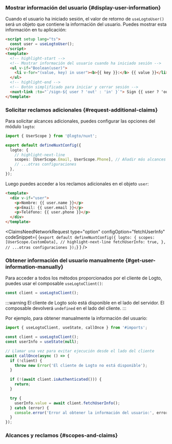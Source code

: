 

### Mostrar información del usuario \{#display-user-information}

Cuando el usuario ha iniciado sesión, el valor de retorno de `useLogtoUser()` será un objeto que contiene la información del usuario. Puedes mostrar esta información en tu aplicación:

```html title="index.vue"
<script setup lang="ts">
  const user = useLogtoUser();
</script>
<template>
  <!-- highlight-start -->
  <!-- Mostrar información del usuario cuando ha iniciado sesión -->
  <ul v-if="Boolean(user)">
    <li v-for="(value, key) in user"><b>{{ key }}:</b> {{ value }}</li>
  </ul>
  <!-- highlight-end -->
  <!-- Botón simplificado para iniciar y cerrar sesión -->
  <nuxt-link :to="`/sign-${ user ? 'out' : 'in' }`"> Sign {{ user ? 'out' : 'in' }} </nuxt-link>
</template>
```

### Solicitar reclamos adicionales \{#request-additional-claims}

<FindUserInfoMissing method="useLogtoUser()" />

<ScopesAndClaimsIntroduction />

Para solicitar alcances adicionales, puedes configurar las opciones del módulo `logto`:

```ts title="nuxt.config.ts"
import { UserScope } from '@logto/nuxt';

export default defineNuxtConfig({
  logto: {
    // highlight-next-line
    scopes: [UserScope.Email, UserScope.Phone], // Añadir más alcances si es necesario
    // ...otras configuraciones
  },
});
```

Luego puedes acceder a los reclamos adicionales en el objeto `user`:

```html title="index.vue"
<template>
  <div v-if="user">
    <p>Nombre: {{ user.name }}</p>
    <p>Email: {{ user.email }}</p>
    <p>Teléfono: {{ user.phone }}</p>
  </div>
</template>
```

<ClaimsNeedNetworkRequest
  type="option"
  configOption="fetchUserInfo"
  codeSnippet={
    <CodeBlock language="ts" title="nuxt.config.ts">{`export default defineNuxtConfig({
  logto: {
    scopes: [UserScope.CustomData],
    // highlight-next-line
    fetchUserInfo: true,
  },
  // ...otras configuraciones
});`}</CodeBlock>
  }
/>

### Obtener información del usuario manualmente \{#get-user-information-manually}

Para acceder a todos los métodos proporcionados por el cliente de Logto, puedes usar el composable `useLogtoClient()`:

```ts title="index.vue"
const client = useLogtoClient();
```

:::warning
El cliente de Logto solo está disponible en el lado del servidor. El composable devolverá `undefined` en el lado del cliente.
:::

<GetUserInfoApis
  getIdTokenClaimsApi="client.getIdTokenClaims()"
  fetchUserInfoApi="client.fetchUserInfo()"
/>

Por ejemplo, para obtener manualmente la información del usuario:

```ts title="index.vue"
import { useLogtoClient, useState, callOnce } from '#imports';

const client = useLogtoClient();
const userInfo = useState(null);

// Llamar una vez para evitar ejecución desde el lado del cliente
await callOnce(async () => {
  if (!client) {
    throw new Error('El cliente de Logto no está disponible');
  }

  if (!(await client.isAuthenticated())) {
    return;
  }

  try {
    userInfo.value = await client.fetchUserInfo();
  } catch (error) {
    console.error('Error al obtener la información del usuario:', error);
  }
});
```

### Alcances y reclamos \{#scopes-and-claims}

<ScopesAndClaims />

